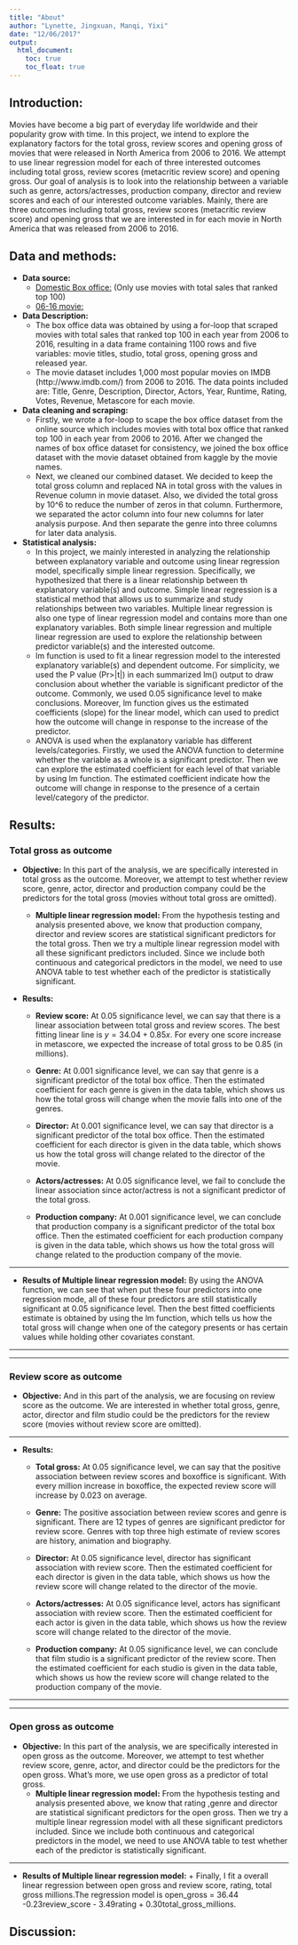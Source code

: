 ```yaml
---
title: "About"
author: "Lynette, Jingxuan, Manqi, Yixi"
date: "12/06/2017"
output: 
  html_document:
    toc: true
    toc_float: true
---
```



## Introduction: 

Movies have become a big part of everyday life worldwide and their popularity grow with time. In this project, we intend to explore the explanatory factors for the total gross, review scores and opening gross of movies that were released in North America from 2006 to 2016. We attempt to use linear regression model for each of three interested outcomes including total gross, review scores (metacritic review score) and opening gross. Our goal of analysis is to look into the relationship between a variable such as genre, actors/actresses, production company, director and review scores and each of our interested outcome variables. Mainly, there are three outcomes including total gross, review scores (metacritic review score) and opening gross that we are interested in for each movie in North America that was released from 2006 to 2016. 

## Data and methods:
* **Data source:**
    + [Domestic Box office:](http://www.boxofficemojo.com/yearly/chart/?yr=2014&view=releasedate&view2=domestic&sort=gross&order=DESC&&p=.htm) (Only use movies with total sales that ranked top 100)
    + [06-16 movie:](https://www.kaggle.com/PromptCloudHQ/imdb-data)

* **Data Description:** 
    + The box office data was obtained by using a for-loop that scraped movies with total sales that ranked top 100 in each year from 2006 to 2016, resulting in a data frame containing 1100 rows and five variables: movie titles, studio, total gross, opening gross and released year.
    + The movie dataset includes 1,000 most popular movies on IMDB (http://www.imdb.com/) from 2006 to 2016. The data points included are: Title, Genre, Description, Director, Actors, Year, Runtime, Rating, Votes, Revenue, Metascore for each movie. 

* **Data cleaning and scraping:**
    + Firstly, we wrote a for-loop to scape the box office dataset from the online source which includes movies with total box office that ranked top 100 in each year from 2006 to 2016. After we changed the names of box office dataset for consistency, we joined the box office dataset with the movie dataset obtained from kaggle by the movie names. 
    + Next, we cleaned our combined dataset. We decided to keep the total gross column and replaced NA in total gross with the values in Revenue column in movie dataset. Also, we divided the total gross by 10^6 to reduce the number of zeros in that column. Furthermore, we separated the actor column into four new columns for later analysis purpose. And then separate the genre into three columns for later data analysis.

* **Statistical analysis:**
    + In this project, we mainly interested in analyzing the relationship between explanatory variable and outcome using linear regression model, specifically simple linear regression. Specifically, we hypothesized that there is a linear relationship between th explanatory variable(s) and outcome. Simple linear regression is a statistical method that allows us to summarize and study relationships between two variables. Multiple linear regression is also one type of linear regression model and contains more than one explanatory variables. Both simple linear regression and multiple linear regression are used to explore the relationship between predictor variable(s) and the interested outcome. 
    + lm function is used to fit a linear regression model to the interested explanatory variable(s) and dependent outcome. For simplicity, we used the P value (Pr>|t|) in each summarized lm() output to draw conclusion about whether the variable is significant predictor of the outcome. Commonly, we used 0.05 significance level to make conclusions. Moreover, lm function gives us the estimated coefficients (slope) for the linear model, which can used to predict how the outcome will change in response to the increase of the predictor.
    + ANOVA is used when the explanatory variable has different levels/categories. Firstly, we used the ANOVA function to determine whether the variable as a whole is a significant predictor. Then we can explore the estimated coefficient for each level of that variable by using lm function. The estimated coefficient indicate how the outcome will change in response to the presence of a certain level/category of the predictor. 


## Results:

### Total gross as outcome

* **Objective:** In this part of the analysis, we are specifically interested in total gross as the outcome. Moreover, we attempt to test whether review score, genre, actor, director and production company could be the predictors for the total gross (movies without total gross are omitted).
    + **Multiple linear regression model:** From the hypothesis testing and analysis presented above, we know that production company, director and review scores are statistical significant predictors for the total gross. Then we try a multiple linear regression model with all these significant predictors included. Since we include both continuous and categorical predictors in the model, we need to use ANOVA table to test whether each of the predictor is statistically significant.



* **Results:**

    + **Review score:** At 0.05 significance level, we can say that there is a linear association between total gross and review scores. The best fitting linear line is $y = 34.04 + 0.85x$. For every one score increase in metascore, we expected the increase of total gross to be 0.85 (in millions).

    + **Genre:** At 0.001 significance level, we can say that genre is a significant predictor of the total box office. Then the estimated coefficient for each genre is given in the data table, which shows us how the total gross will change when the movie falls into one of the genres.

    + **Director:** At 0.001 significance level, we can say that director is a significant predictor of the total box office. Then the estimated coefficient for each director is given in the data table, which shows us how the total gross will change related to the director of the movie. 

    + **Actors/actresses:** At 0.05 significance level, we fail to conclude the linear association since actor/actress is not a significant predictor of the total gross. 

    + **Production company:** At 0.001 significance level, we can conclude that production company is a significant predictor of the total box office. Then the estimated coefficient for each production company is given in the data table, which shows us how the total gross will change related to the production company of the movie. 


***

* **Results of Multiple linear regression model:** By using the ANOVA function, we can see that when put these four predictors into one regression mode, all of these four predictors are still statistically significant at 0.05 significance level. Then the best fitted coefficients estimate is obtained by using the lm function, which tells us how the total gross will change when one of the category presents or has certain values while holding other covariates constant.


***
***


### Review score as outcome

* **Objective:** And in this part of the analysis, we are focusing on review score as the outcome. We are interested in whether total gross, genre, actor, director and film studio could be the predictors for the review score (movies without review score are omitted).


***

* **Results:**

    + **Total gross:** At 0.05 significance level, we can say that the positive association between review scores and boxoffice is significant. With every million increase in boxoffice, the expected review score will increase by 0.023 on average.

    + **Genre:** The positive association between review scores and genre is significant. There are 12 types of genres are significant predictor for review score. Genres with top three high estimate of review scores are history, animation and biography.

    + **Director:** At 0.05 significance level, director has significant association with review score. Then the estimated coefficient for each director is given in the data table, which shows us how the review score will change related to the director of the movie. 

    + **Actors/actresses:** At 0.05 significance level, actors has significant association with review score. Then the estimated coefficient for each actor is given in the data table, which shows us how the review score will change related to the director of the movie. 

    + **Production company:** At 0.05 significance level, we can conclude that film studio is a significant predictor of the review score. Then the estimated coefficient for each studio is given in the data table, which shows us how the review score will change related to the production company of the movie. 
    
***
***

### Open gross as outcome

* **Objective:** In this part of the analysis, we are specifically interested in open gross as the outcome. Moreover, we attempt to test whether review score, genre, actor, and director could be the predictors for the open gross. What's more, we use open gross as a predictor of total gross.
    + **Multiple linear regression model:** From the hypothesis testing and analysis presented above, we know that rating ,genre and director are statistical significant predictors for the open gross. Then we try a multiple linear regression model with all these significant predictors included. Since we include both continuous and categorical predictors in the model, we need to use ANOVA table to test whether each of the predictor is statistically significant.


***

* **Results of Multiple linear regression model:**  +  Finally, I fit a overall linear regression between open gross and review score, rating, total gross millions.The regression model is open_gross = 36.44 -0.23review_score - 3.49rating + 0.30total_gross_millions.



## Discussion: